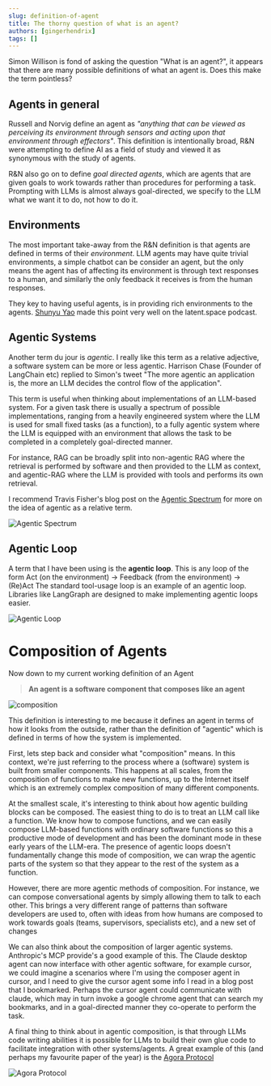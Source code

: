 ```yaml
---
slug: definition-of-agent
title: The thorny question of what is an agent?
authors: [gingerhendrix]
tags: []
---
```


Simon Willison is fond of asking the question "What is an agent?", it appears that there are many possible definitions of what an agent is.  Does this make the term pointless?

<!-- truncate -->

<Tweet id="1843290729260703801" />

## Agents in general

Russell and Norvig define an agent as *"anything that can be viewed as perceiving its environment through sensors and acting upon that environment through effectors"*.  This definition is intentionally broad, R&N were attempting to define AI as a field of study and viewed it as synonymous with the study of agents.

R&N also go on to define *goal directed agents*, which are agents that are given goals to work towards rather than procedures for performing a task.  Prompting with LLMs is almost always goal-directed, we specify to the LLM what we want it to do, not how to do it.

## Environments

The most important take-away from the R&N definition is that agents are defined in terms of their *environment*.  LLM agents may have quite trivial environments, a simple chatbot can be consider an agent, but the only means the agent has of affecting its environment is through text responses to a human, and similarly the only feedback it receives is from the human responses.

They key to having useful agents, is in providing rich environments to the agents. [Shunyu Yao](https://www.latent.space/p/shunyu) made this point very well on the latent.space podcast.

## Agentic Systems

Another term du jour is *agentic*.  I really like this term as a relative adjective, a software system can be more or less agentic.  Harrison Chase (Founder of LangChain etc) replied to Simon's tweet "The more agentic an application is, the more an LLM decides the control flow of the application".

<Tweet id="1843292549521473957" />

This term is useful when thinking about implementations of an LLM-based system. For a given task there is usually a spectrum of possible implementations, ranging from a heavily engineered system where the LLM is used for small fixed tasks (as a function), to a fully agentic system where the LLM is equipped with an environment that allows the task to be completed in a completely goal-directed manner.

For instance, RAG can be broadly split into non-agentic RAG where the retrieval is performed by software and then provided to the LLM as context, and agentic-RAG where the LLM is provided with tools and performs its own retrieval.

I recommend Travis Fisher's blog post on the [Agentic Spectrum](https://transitivebullsh.it/agentic-spectrum) for more on the idea of agentic as a relative term.

![Agentic Spectrum](./2024-11-27/agentic_spectrum.avif)


## Agentic Loop

A term that I have been using is the **agentic loop**.  This is any loop of the form Act (on the environment) -> Feedback (from the environment) -> (Re)Act  The standard tool-usage loop is an example of an agentic loop.
Libraries like LangGraph are designed to make implementing agentic loops easier.

![Agentic Loop](./2024-11-27/agentic_loop.png)


# Composition of Agents

Now down to my current working definition of an Agent

> **An agent is a software component that composes like an agent**

![composition](./2024-11-27/composition.png)

This definition is interesting to me because it defines an agent in terms of how it looks from the outside, rather than the definition of "agentic" which is defined in terms of how the system is implemented.

First, lets step back and consider what "composition" means. In this context, we're just referring to the process where a (software) system is built from smaller components.  This happens at all scales, from the composition of functions to make new functions, up to the Internet itself which is an extremely complex composition of many different components.

At the smallest scale, it's interesting to think about how agentic building blocks can be composed.  The easiest thing to do is to treat an LLM call like a function.  We know how to compose functions, and we can easily compose LLM-based functions with ordinary software functions so this a productive mode of development and has been the dominant mode in these early years of the LLM-era.  The presence of agentic loops doesn't fundamentally change this mode of composition, we can wrap the agentic parts of the system so that they appear to the rest of the system as a function.

However, there are more agentic methods of composition.  For instance, we can compose conversational agents by simply allowing them to talk to each other.  This brings a very different range of patterns than software developers are used to, often with ideas from  how humans are composed to work towards goals (teams, supervisors, specialists etc), and a new set of changes

We can also think about the composition of larger agentic systems. Anthropic's MCP provide's a good example of this.  The Claude desktop agent can now interface with other agentic software, for example cursor, we could imagine a scenarios where I'm using the composer agent in cursor, and I need to give the cursor agent some info I read in a blog post that I bookmarked.  Perhaps the cursor agent could communicate with claude, which may in turn invoke a google chrome agent that can search my bookmarks, and in a goal-directed manner they co-operate to perform the task.

A final thing to think about in agentic composition, is that through LLMs code writing abilities it is possible for LLMs to build their own glue code to facilitate integration with other systems/agents.  A great example of this (and perhaps my favourite paper of the year) is the [Agora Protocol](https://agoraprotocol.org/)

![Agora Protocol](./2024-11-27/agora.png)
